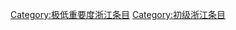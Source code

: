 {{Articles by Quality and Importance|project=浙江|template=浙江专题|_bottom=true|articleonly=true|dispzero=no|linkstyle=}}
[[Category:极低重要度浙江条目|Category:极低重要度浙江条目]]
[[Category:初级浙江条目|Category:初级浙江条目]]